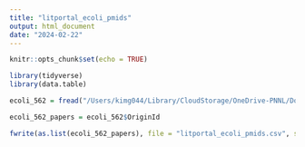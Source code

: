 ```yaml
---
title: "litportal_ecoli_pmids"
output: html_document
date: "2024-02-22"
---
```


```r
knitr::opts_chunk$set(echo = TRUE)
```


```r
library(tidyverse)
library(data.table)
```


```r
ecoli_562 = fread("/Users/kimg044/Library/CloudStorage/OneDrive-PNNL/Documents/PPI/DATABASE_PIPELINE/benchmark3/e_coli_interactome_pubmed.csv")
```

```r
ecoli_562_papers = ecoli_562$OriginId
```

```r
fwrite(as.list(ecoli_562_papers), file = "litportal_ecoli_pmids.csv", sep = ",", quote = FALSE)
```

